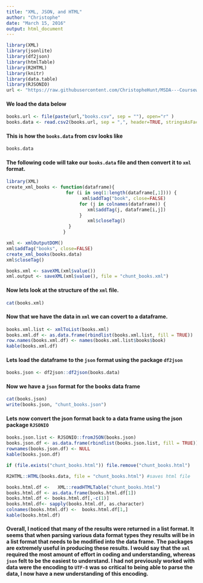 ```yaml
---
title: "XML, JSON, and HTML"
author: "Christophe"
date: "March 15, 2016"
output: html_document
---
```


```r
library(XML)
library(jsonlite)
library(df2json)
library(htmlTable)
library(R2HTML)
library(knitr)
library(data.table)
library(RJSONIO)
url <- "https://raw.githubusercontent.com/ChristopheHunt/MSDA---Coursework/master/Data%20607/Homework/data/"
```

#### We load the data below
```r
books.url <- file(paste(url,"books.csv", sep = ""), open="r" )
books.data <- read.csv2(books.url, sep = ",", header=TRUE, stringsAsFactors = FALSE ,  encoding="UTF-8")
```

#### This is how the `books.data` from csv looks like
```r
books.data
```

#### The following code will take our `books.data` file and then convert it to `xml` format. 

```r
library(XML)
create_xml_books <- function(dataframe){
                      for (i in seq(1:length(dataframe[,1]))) {
                            xml$addTag("book", close=FALSE)
                           for (j in colnames(dataframe)) {
                              xml$addTag(j, dataframe[i,j])
                           } 
                              xml$closeTag()
                       }
                     }

xml <- xmlOutputDOM()
xml$addTag("books", close=FALSE)
create_xml_books(books.data)
xml$closeTag()

books.xml <- saveXML(xml$value()) 
xml.output <- saveXML(xml$value(), file = "chunt_books.xml")
```

#### Now lets look at the structure of the `xml` file. 

```r
cat(books.xml)
```

#### Now that we have the data in `xml` we can covert to a dataframe.

```r
books.xml.list <- xmlToList(books.xml)
books.xml.df <- as.data.frame(rbindlist(books.xml.list, fill = TRUE))
row.names(books.xml.df) <- names(books.xml.list$books$book)
kable(books.xml.df)
```

#### Lets load the dataframe to the `json` format using the package `df2json`

```r
books.json <- df2json::df2json(books.data)
```

#### Now we have a `json` format for the books data frame

```r
cat(books.json)
write(books.json, "chunt_books.json")
```

#### Lets now convert the json format back to a data frame using the json package `RJSONIO`

```r
books.json.list <- RJSONIO::fromJSON(books.json)
books.json.df <- as.data.frame(rbindlist(books.json.list, fill = TRUE))
rownames(books.json.df) <- NULL
kable(books.json.df)
```



```r
if (file.exists("chunt_books.html")) file.remove("chunt_books.html")

R2HTML::HTML(books.data, file = "chunt_books.html") #saves html file
```


```r
books.html.df <-   XML::readHTMLTable("chunt_books.html")
books.html.df <- as.data.frame(books.html.df[1])
books.html.df <- books.html.df[,-c(1)]
books.html.df<- sapply(books.html.df, as.character)
colnames(books.html.df) <-  books.html.df[1,]
kable(books.html.df)
```

#### Overall, I noticed that many of the results were returned in a list format. It seems that when parsing various data format types they results will be in a list format that needs to be modified into the data frame. The packages are extremely useful in producing these results. I would say that the `xml` required the most amount of effort in coding and understanding, whereas `json` felt to be the easiest to understand. I had not previously worked with data were the encoding to `UTF-8` was so critical to being able to parse the data, I now have a new understanding of this encoding. 
